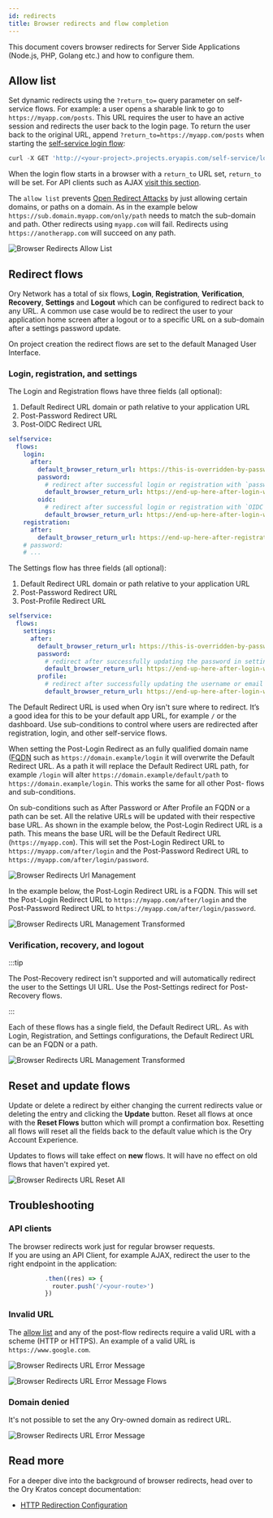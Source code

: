 ```yaml
---
id: redirects
title: Browser redirects and flow completion
---
```


This document covers browser redirects for Server Side Applications (Node.js, PHP, Golang etc.) and how to configure them.

## Allow list

Set dynamic redirects using the `?return_to=` query parameter on self-service flows. For example: a user opens a sharable link to
go to `https://myapp.com/posts`. This URL requires the user to have an active session and redirects the user back to the login
page. To return the user back to the original URL, append `?return_to=https://myapp.com/posts` when starting the
[self-service login flow](https://www.ory.sh/docs/reference/api#operation/initializeSelfServiceLoginFlowForBrowsers):

```js
curl -X GET 'http://<your-project>.projects.oryapis.com/self-service/login/browser?return_to=...'
```

When the login flow starts in a browser with a `return_to` URL set, `return_to` will be set. For API clients such as AJAX
[visit this section](#api-clients).

The `allow list` prevents
[Open Redirect Attacks](https://cheatsheetseries.owasp.org/cheatsheets/Unvalidated_Redirects_and_Forwards_Cheat_Sheet.html) by
just allowing certain domains, or paths on a domain. As in the example below `https://sub.domain.myapp.com/only/path` needs to
match the sub-domain and path. Other redirects using `myapp.com` will fail. Redirects using `https://anotherapp.com` will succeed
on any path.

![Browser Redirects Allow List](/images/browser-redirects/browser-redirects-allow-list.png)

## Redirect flows

Ory Network has a total of six flows, **Login**, **Registration**, **Verification**, **Recovery**, **Settings** and **Logout**
which can be configured to redirect back to any URL. A common use case would be to redirect the user to your application home
screen after a logout or to a specific URL on a sub-domain after a settings password update.

On project creation the redirect flows are set to the default Managed User Interface.

### Login, registration, and settings

The Login and Registration flows have three fields (all optional):

1. Default Redirect URL domain or path relative to your application URL
2. Post-Password Redirect URL
3. Post-OIDC Redirect URL

```yaml file="kratos.config.yml"
selfservice:
  flows:
    login:
      after:
        default_browser_return_url: https://this-is-overridden-by-password/
        password:
          # redirect after successful login or registration with `password` method
          default_browser_return_url: https://end-up-here-after-login-with-password/
        oidc:
          # redirect after successful login or registration with `OIDC` method
          default_browser_return_url: https://end-up-here-after-login-with-oidc/
    registration:
      after:
        default_browser_return_url: https://end-up-here-after-registration/
    # password:
    # ...
```

The Settings flow has three fields (all optional):

1. Default Redirect URL domain or path relative to your application URL
2. Post-Password Redirect URL
3. Post-Profile Redirect URL

```yaml file="kratos.config.yml"
selfservice:
  flows:
    settings:
      after:
        default_browser_return_url: https://this-is-overridden-by-password/
        password:
          # redirect after successfully updating the password in settings
          default_browser_return_url: https://end-up-here-after-login-with-password/
        profile:
          # redirect after successfully updating the username or email in settings
          default_browser_return_url: https://end-up-here-after-login-with-password/
```

The Default Redirect URL is used when Ory isn't sure where to redirect. It’s a good idea for this to be your default app URL, for
example `/` or the dashboard. Use sub-conditions to control where users are redirected after registration, login, and other
self-service flows.

When setting the Post-Login Redirect as an fully qualified domain name
([FQDN](https://en.wikipedia.org/wiki/Fully_qualified_domain_name) such as `https://domain.example/login` it will overwrite the
Default Redirect URL. As a path it will replace the Default Redirect URL path, for example `/login` will alter
`https://domain.example/default/path` to `https://domain.example/login`. This works the same for all other Post- flows and
sub-conditions.

On sub-conditions such as After Password or After Profile an FQDN or a path can be set. All the relative URLs will be updated with
their respective base URL. As shown in the example below, the Post-Login Redirect URL is a path. This means the base URL will be
the Default Redirect URL (`https://myapp.com`). This will set the Post-Login Redirect URL to `https://myapp.com/after/login` and
the Post-Password Redirect URL to `https://myapp.com/after/login/password`.

![Browser Redirects Url Management](/images/browser-redirects/browser-redirects-url-management.png)

In the example below, the Post-Login Redirect URL is a FQDN. This will set the Post-Login Redirect URL to
`https://myapp.com/after/login` and the Post-Password Redirect URL to `https://myapp.com/after/login/password`.

![Browser Redirects URL Management Transformed](/images/browser-redirects/browser-redirects-url-management-2.png)

### Verification, recovery, and logout

:::tip

The Post-Recovery redirect isn't supported and will automatically redirect the user to the Settings UI URL. Use the Post-Settings
redirect for Post-Recovery flows.

:::

Each of these flows has a single field, the Default Redirect URL. As with Login, Registration, and Settings configurations, the
Default Redirect URL can be an FQDN or a path.

![Browser Redirects URL Management Transformed](/images/browser-redirects/browser-redirects-url-management-3.png)

## Reset and update flows

Update or delete a redirect by either changing the current redirects value or deleting the entry and clicking the **Update**
button. Reset all flows at once with the **Reset Flows** button which will prompt a confirmation box. Resetting all flows will
reset all the fields back to the default value which is the Ory Account Experience.

Updates to flows will take effect on **new** flows. It will have no effect on old flows that haven't expired yet.

![Browser Redirects URL Reset All](/images/browser-redirects/browser-redirects-reset-all.png)

## Troubleshooting

### API clients

The browser redirects work just for regular browser requests.  
If you are using an API Client, for example AJAX, redirect the user to the right endpoint in the application:

```ts
          .then((res) => {
            router.push('/<your-route>')
          })
```

### Invalid URL

The [allow list](#allow-list) and any of the post-flow redirects require a valid URL with a scheme (HTTP or HTTPS). An example of
a valid URL is `https://www.google.com`.

![Browser Redirects URL Error Message](/images/browser-redirects/browser-redirects-error-messages-1.png)

![Browser Redirects URL Error Message Flows](/images/browser-redirects/browser-redirects-error-messages-flows.png)

### Domain denied

It's not possible to set the any Ory-owned domain as redirect URL.

![Browser Redirects URL Error Message](/images/browser-redirects/browser-redirects-error-messages-2.png)

## Read more

For a deeper dive into the background of browser redirects, head over to the Ory Kratos concept documentation:

- [HTTP Redirection Configuration](https://www.ory.sh/kratos/docs/concepts/browser-redirect-flow-completion)
